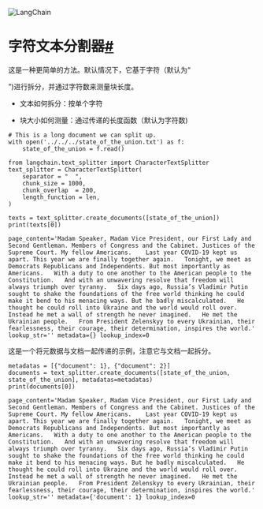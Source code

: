 

<Head>
  <script>
    {
      `(function() {
         var _hmt = _hmt || [];
(function() {
  var hm = document.createElement("script");
  hm.src = "https://hm.baidu.com/hm.js?e60fb290e204e04c5cb6f79b0ac1e697";
  var s = document.getElementsByTagName("script")[0]; 
  s.parentNode.insertBefore(hm, s);
})();
       })();`
    }
  </script>
</Head>

![LangChain](https://pica.zhimg.com/50/v2-56e8bbb52aa271012541c1fe1ceb11a2_r.gif)





字符文本分割器[#](#character-text-splitter "Permalink to this headline")
=================================================================

这是一种更简单的方法。默认情况下，它基于字符（默认为“

”)进行拆分，并通过字符数来测量块长度。

- 文本如何拆分：按单个字符

- 块大小如何测量：通过传递的长度函数（默认为字符数)

```
# This is a long document we can split up.
with open('../../../state_of_the_union.txt') as f:
    state_of_the_union = f.read()

```

```
from langchain.text_splitter import CharacterTextSplitter
text_splitter = CharacterTextSplitter(        
    separator = "  ",
    chunk_size = 1000,
    chunk_overlap  = 200,
    length_function = len,
)

```

```
texts = text_splitter.create_documents([state_of_the_union])
print(texts[0])

```

```
page_content='Madam Speaker, Madam Vice President, our First Lady and Second Gentleman. Members of Congress and the Cabinet. Justices of the Supreme Court. My fellow Americans.    Last year COVID-19 kept us apart. This year we are finally together again.   Tonight, we meet as Democrats Republicans and Independents. But most importantly as Americans.   With a duty to one another to the American people to the Constitution.   And with an unwavering resolve that freedom will always triumph over tyranny.   Six days ago, Russia’s Vladimir Putin sought to shake the foundations of the free world thinking he could make it bend to his menacing ways. But he badly miscalculated.   He thought he could roll into Ukraine and the world would roll over. Instead he met a wall of strength he never imagined.   He met the Ukrainian people.   From President Zelenskyy to every Ukrainian, their fearlessness, their courage, their determination, inspires the world.' lookup_str='' metadata={} lookup_index=0

```

这是一个将元数据与文档一起传递的示例，注意它与文档一起拆分。

```
metadatas = [{"document": 1}, {"document": 2}]
documents = text_splitter.create_documents([state_of_the_union, state_of_the_union], metadatas=metadatas)
print(documents[0])

```

```
page_content='Madam Speaker, Madam Vice President, our First Lady and Second Gentleman. Members of Congress and the Cabinet. Justices of the Supreme Court. My fellow Americans.    Last year COVID-19 kept us apart. This year we are finally together again.   Tonight, we meet as Democrats Republicans and Independents. But most importantly as Americans.   With a duty to one another to the American people to the Constitution.   And with an unwavering resolve that freedom will always triumph over tyranny.   Six days ago, Russia’s Vladimir Putin sought to shake the foundations of the free world thinking he could make it bend to his menacing ways. But he badly miscalculated.   He thought he could roll into Ukraine and the world would roll over. Instead he met a wall of strength he never imagined.   He met the Ukrainian people.   From President Zelenskyy to every Ukrainian, their fearlessness, their courage, their determination, inspires the world.' lookup_str='' metadata={'document': 1} lookup_index=0

```

